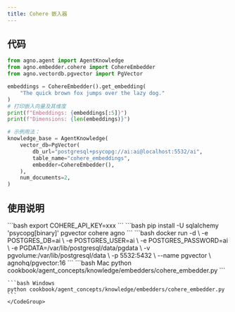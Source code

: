 ```yaml
---
title: Cohere 嵌入器
---
```

## 代码

```python
from agno.agent import AgentKnowledge
from agno.embedder.cohere import CohereEmbedder
from agno.vectordb.pgvector import PgVector

embeddings = CohereEmbedder().get_embedding(
    "The quick brown fox jumps over the lazy dog."
)
# 打印嵌入向量及其维度
print(f"Embeddings: {embeddings[:5]}")
print(f"Dimensions: {len(embeddings)}")

# 示例用法：
knowledge_base = AgentKnowledge(
    vector_db=PgVector(
        db_url="postgresql+psycopg://ai:ai@localhost:5532/ai",
        table_name="cohere_embeddings",
        embedder=CohereEmbedder(),
    ),
    num_documents=2,
)
```

## 使用说明

<Steps>
  <Snippet file="create-venv-step.mdx" />

  <Step title="设置您的 API 密钥">
    ```bash
    export COHERE_API_KEY=xxx
    ```
  </Step>

  <Step title="安装库">
    ```bash
    pip install -U sqlalchemy 'psycopg[binary]' pgvector cohere agno
    ```
  </Step>

  <Step title="运行PgVector">
    ```bash
    docker run -d \
      -e POSTGRES_DB=ai \
      -e POSTGRES_USER=ai \
      -e POSTGRES_PASSWORD=ai \
      -e PGDATA=/var/lib/postgresql/data/pgdata \
      -v pgvolume:/var/lib/postgresql/data \
      -p 5532:5432 \
      --name pgvector \
      agnohq/pgvector:16
    ```
  </Step>

  <Step title="运行智能体">
    <CodeGroup>
    ```bash Mac
    python cookbook/agent_concepts/knowledge/embedders/cohere_embedder.py
    ```

    ```bash Windows
    python cookbook/agent_concepts/knowledge/embedders/cohere_embedder.py
    ```
    </CodeGroup>
  </Step>
</Steps>